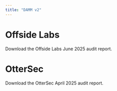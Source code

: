 ```yaml
---
title: "DAMM v2"
---
```


# Offside Labs

<CardGroup cols={1}>
  <Card title="Download Offside Labs Audit" icon="file-pdf" iconType="solid" href="https://github.com/MeteoraAg/audits/blob/main/damm-v2/offside-labs-meteora-damm-v2-audit-jun-2025.pdf">
    Download the Offside Labs June 2025 audit report.
  </Card>
</CardGroup>

# OtterSec

<CardGroup cols={1}>
  <Card title="Download OtterSec Audit" icon="file-pdf" iconType="solid" href="https://github.com/MeteoraAg/audits/blob/main/damm-v2/ottersec-meteora-damm-v2-audit-apr-2025.pdf">
    Download the OtterSec April 2025 audit report.
  </Card>
</CardGroup>

